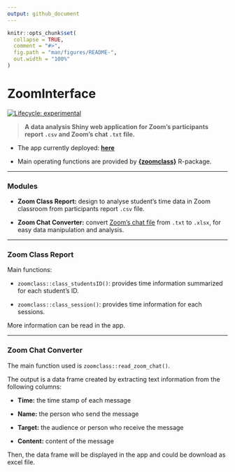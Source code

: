 ```yaml
---
output: github_document
---
```


<!-- README.md is generated from README.Rmd. Please edit that file -->

```r
knitr::opts_chunk$set(
  collapse = TRUE,
  comment = "#>",
  fig.path = "man/figures/README-",
  out.width = "100%"
)
```

# ZoomInterface

<!-- badges: start -->

[![Lifecycle: experimental](https://img.shields.io/badge/lifecycle-experimental-orange.svg)](https://lifecycle.r-lib.org/articles/stages.html#experimental)

<!-- badges: end -->

> **A data analysis Shiny web application for Zoom's participants report `.csv` and Zoom's chat `.txt` file.**

-   The app currently deployed: [**here**](https://si-physio-intern.shinyapps.io/zoom_interface)

-   Main operating functions are provided by [**{zoomclass}**](https://github.com/Lightbridge-KS/zoomclass) R-package.

------------------------------------------------------------------------

### Modules

-   **Zoom Class Report:** design to analyse student's time data in Zoom classroom from participants report `.csv` file.

-   **Zoom Chat Converter:** convert [Zoom's chat file](https://support.zoom.us/hc/en-us/articles/115004792763-Saving-in-meeting-chat) from `.txt` to `.xlsx`, for easy data manipulation and analysis.

------------------------------------------------------------------------

### Zoom Class Report

Main functions:

-   `zoomclass::class_studentsID()`: provides time information summarized for each student's ID.

-   `zoomclass::class_session()`: provides time information for each sessions.

More information can be read in the app.

------------------------------------------------------------------------


### Zoom Chat Converter

The main function used is `zoomclass::read_zoom_chat()`.

The output is a data frame created by extracting text information from the following columns:

-   **Time:** the time stamp of each message

-   **Name:** the person who send the message

-   **Target:** the audience or person who receive the message

-   **Content:** content of the message

Then, the data frame will be displayed in the app and could be download as excel file.
